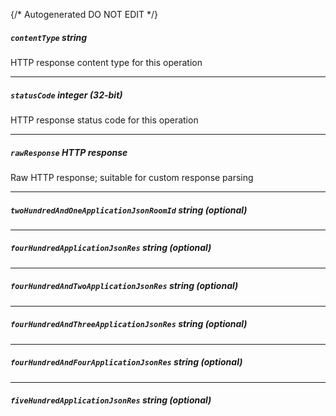 {/* Autogenerated DO NOT EDIT  */}
##### `contentType` _string_
HTTP response content type for this operation

---
##### `statusCode` _integer (32-bit)_
HTTP response status code for this operation

---
##### `rawResponse` _HTTP response_
Raw HTTP response; suitable for custom response parsing

---
##### `twoHundredAndOneApplicationJsonRoomId` _string (optional)_

---
##### `fourHundredApplicationJsonRes` _string (optional)_

---
##### `fourHundredAndTwoApplicationJsonRes` _string (optional)_

---
##### `fourHundredAndThreeApplicationJsonRes` _string (optional)_

---
##### `fourHundredAndFourApplicationJsonRes` _string (optional)_

---
##### `fiveHundredApplicationJsonRes` _string (optional)_


